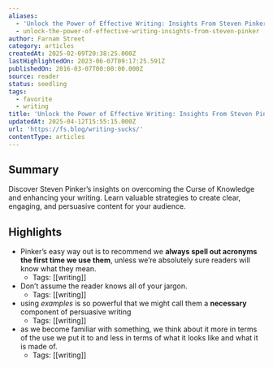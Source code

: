 ```yaml
---
aliases:
  - 'Unlock the Power of Effective Writing: Insights From Steven Pinker'
  - unlock-the-power-of-effective-writing-insights-from-steven-pinker
author: Farnam Street
category: articles
createdAt: 2025-02-09T20:38:25.000Z
lastHighlightedOn: 2023-06-07T09:17:25.591Z
publishedOn: 2016-03-07T00:00:00.000Z
source: reader
status: seedling
tags:
  - favorite
  - writing
title: 'Unlock the Power of Effective Writing: Insights From Steven Pinker'
updatedAt: 2025-04-12T15:55:15.000Z
url: 'https://fs.blog/writing-sucks/'
contentType: articles
---
```

## Summary

Discover Steven Pinker’s insights on overcoming the Curse of Knowledge and enhancing your writing. Learn valuable strategies to create clear, engaging, and persuasive content for your audience.

## Highlights

- Pinker’s easy way out is to recommend we **always spell out acronyms the first time we use them**, unless we’re absolutely sure readers will know what they mean.
    - Tags: [[writing]]
- Don’t assume the reader knows all of your jargon.
    - Tags: [[writing]]
- using _examples_ is so powerful that we might call them a **necessary** component of persuasive writing
    - Tags: [[writing]]
- as we become familiar with something, we think about it more in terms of the use we put it to and less in terms of what it looks like and what it is made of.
    - Tags: [[writing]]
